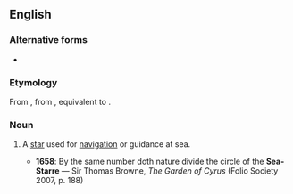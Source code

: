 {{also|seastar|sea star}}
==English==

===Alternative forms===
* {{l/en|sea-starre}}

===Etymology===
From {{etyl|enm|en}} {{term/t|enm|*sesterre}}, from {{etyl|ang|en}} {{term|sæsteorra|sǣsteorra|a star which guides mariners at sea|lang=ang}}, equivalent to {{compound|sea|star|lang=en}}.

===Noun===
{{en-noun}}

# {{context|obsolete|lang=en}} A [[star]] used for [[navigation]] or guidance at sea.
#* '''1658''': By the same number doth nature divide the circle of the '''Sea-Starre''' — Sir Thomas Browne, ''The Garden of Cyrus'' (Folio Society 2007, p. 188)